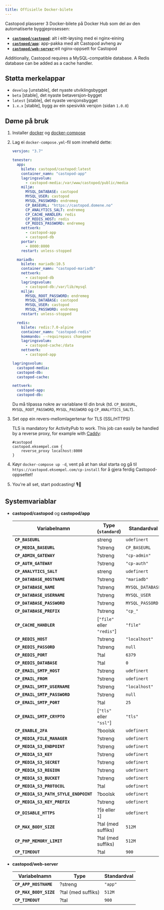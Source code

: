 ```yaml
---
title: Offisielle Docker-bilete
---
```


Castopod plasserer 3 Docker-bilete på Docker Hub som del av den automatiserte
byggjeprosessen:

- [**`castopod/castopod`**](https://hub.docker.com/r/castopod/castopod): alt i
  eitt-løysing med ei nginx-eining
- [**`castopod/app`**](https://hub.docker.com/r/castopod/app): app-pakka med alt
  Castopod avheng av
- [**`castopod/web-server`**](https://hub.docker.com/r/castopod/web-server):eit
  nginx-oppsett for Castopod

Additionally, Castopod requires a MySQL-compatible database. A Redis database
can be added as a cache handler.

## Støtta merkelappar

- `develop` [unstable], det nyaste utviklingsbygget
- `beta` [stable], det nyaste betaversjon-bygget
- `latest` [stable], det nyaste versjonsbygget
- `1.x.x` [stable], bygg av ein spesivikk versjon (sidan `1.0.0`)

## Døme på bruk

1. Installer [docker](https://docs.docker.com/get-docker/) og
   [docker-compose](https://docs.docker.com/compose/install/)

2. Lag ei `docker-compose.yml`-fil som inneheld dette:

   ```yml
   versjon: "3.7"

   tenester:
     app:
       bilete: castopod/castopod:latest
       container_namn: "castopod-app"
       lagringsvolum:
         - castopod-media:/var/www/castopod/public/media
       miljø:
         MYSQL_DATABASE: castopod
         MYSQL_USER: castopod
         MYSQL_PASSWORD: endremeg
         CP_BASEURL: "https://castopod.domene.no"
         CP_ANALYTICS_SALT: endremeg
         CP_CACHE_HANDLER: redis
         CP_REDIS_HOST: redis
         CP_REDIS_PASSWORD: endremeg
       nettverk:
         - castopod-app
         - castopod-db
       portar:
         - 8000:8000
       restart: unless-stopped

     mariadb:
       bilete: mariadb:10.5
       container_namn: "castopod-mariadb"
       nettverk:
         - castopod-db
       lagringsvolum:
         - castopod-db:/var/lib/mysql
       miljø:
         MYSQL_ROOT_PASSWORD: endremeg
         MYSQL_DATABASE: castopod
         MYSQL_USER: castopod
         MYSQL_PASSWORD: endremeg
       restart: unless-stopped

     redis:
       bilete: redis:7.0-alpine
       container_namn: "castopod-redis"
       kommando: --requirepass changeme
       lagringsvolum:
         - castopod-cache:/data
       nettverk:
         - castopod-app

   lagringsvolum:
     castopod-media:
     castopod-db:
     castopod-cache:

   nettverk:
     castopod-app:
     castopod-db:
   ```

   Du må tilpassa nokre av variablane til din bruk (td. `CP_BASEURL`,
   `MYSQL_ROOT_PASSWORD`, `MYSQL_PASSWORD` og `CP_ANALYTICS_SALT`).

3. Set opp ein revers-mellomlagertenar for TLS (SSL/HTTPS)

   TLS is mandatory for ActivityPub to work. This job can easily be handled by a
   reverse proxy, for example with [Caddy](https://caddyserver.com/):

   ```
   #castopod
   castopod.eksempel.com {
       reverse_proxy localhost:8000
   }
   ```

4. Køyr `docker-compose up -d`, vent på at han skal starta og gå til
   `https://castopod.eksempel.com/cp-install` for å gjera ferdig
   Castopod-oppsettet!

5. You're all set, start podcasting! 🎙️🚀

## Systemvariablar

- **castopod/castopod** og **castopod/app**

  | Variabelnamn                          | Type (`standard`)          | Standardval      |
  | ------------------------------------- | -------------------------- | ---------------- |
  | **`CP_BASEURL`**                      | streng                     | `udefinert`      |
  | **`CP_MEDIA_BASEURL`**                | ?streng                    | `CP_BASEURL`     |
  | **`CP_ADMIN_GATEWAY`**                | ?streng                    | `"cp-admin"`     |
  | **`CP_AUTH_GATEWAY`**                 | ?streng                    | `"cp-auth"`      |
  | **`CP_ANALYTICS_SALT`**               | streng                     | `udefinert`      |
  | **`CP_DATABASE_HOSTNAME`**            | ?streng                    | `"mariadb"`      |
  | **`CP_DATABASE_NAME`**                | ?streng                    | `MYSQL_DATABASE` |
  | **`CP_DATABASE_USERNAME`**            | ?streng                    | `MYSQL_USER`     |
  | **`CP_DATABASE_PASSWORD`**            | ?streng                    | `MYSQL_PASSORD`  |
  | **`CP_DATABASE_PREFIX`**              | ?streng                    | `"cp_"`          |
  | **`CP_CACHE_HANDLER`**                | [`"file"` eller `"redis"`] | `"file"`         |
  | **`CP_REDIS_HOST`**                   | ?streng                    | `"localhost"`    |
  | **`CP_REDIS_PASSORD`**                | ?streng                    | `null`           |
  | **`CP_REDIS_PORT`**                   | ?tal                       | `6379`           |
  | **`CP_REDIS_DATABASE`**               | ?tal                       | `0`              |
  | **`CP_EMAIL_SMTP_HOST`**              | ?streng                    | `udefinert`      |
  | **`CP_EMAIL_FROM`**                   | ?streng                    | `udefinert`      |
  | **`CP_EMAIL_SMTP_USERNAME`**          | ?streng                    | `"localhost"`    |
  | **`CP_EMAIL_SMTP_PASSWORD`**          | ?streng                    | `null`           |
  | **`CP_EMAIL_SMTP_PORT`**              | ?tal                       | `25`             |
  | **`CP_EMAIL_SMTP_CRYPTO`**            | [`"tls"` eller `"ssl"`]    | `"tls"`          |
  | **`CP_ENABLE_2FA`**                   | ?boolsk                    | `udefinert`      |
  | **`CP_MEDIA_FILE_MANAGER`**           | ?streng                    | `udefinert`      |
  | **`CP_MEDIA_S3_ENDPOINT`**            | ?streng                    | `udefinert`      |
  | **`CP_MEDIA_S3_KEY`**                 | ?streng                    | `udefinert`      |
  | **`CP_MEDIA_S3_SECRET`**              | ?streng                    | `udefinert`      |
  | **`CP_MEDIA_S3_REGION`**              | ?streng                    | `udefinert`      |
  | **`CP_MEDIA_S3_BUCKET`**              | ?streng                    | `udefinert`      |
  | **`CP_MEDIA_S3_PROTOCOL`**            | ?tal                       | `udefinert`      |
  | **`CP_MEDIA_S3_PATH_STYLE_ENDPOINT`** | ?boolsk                    | `udefinert`      |
  | **`CP_MEDIA_S3_KEY_PREFIX`**          | ?streng                    | `udefinert`      |
  | **`CP_DISABLE_HTTPS`**                | ?[`0` eller `1`]           | `udefinert`      |
  | **`CP_MAX_BODY_SIZE`**                | ?tal (med suffiks)         | `512M`           |
  | **`CP_PHP_MEMORY_LIMIT`**             | ?tal (med suffiks)         | `512M`           |
  | **`CP_TIMEOUT`**                      | ?tal                       | `900`            |

- **castopod/web-server**

  | Variabelnamn           | Type               | Standardval |
  | ---------------------- | ------------------ | ----------- |
  | **`CP_APP_HOSTNAME`**  | ?streng            | `"app"`     |
  | **`CP_MAX_BODY_SIZE`** | ?tal (med suffiks) | `512M`      |
  | **`CP_TIMEOUT`**       | ?tal               | `900`       |
